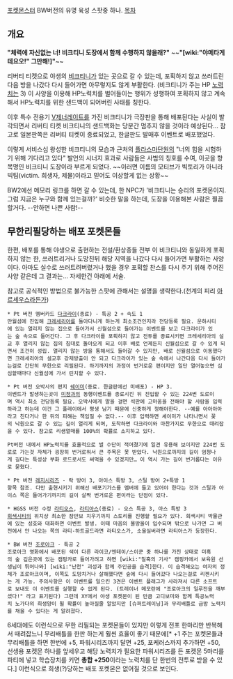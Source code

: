 [[포켓몬스터]] BW버전의 유명 육성 스팟중 하나.
[[목차]]
== 개요 ==
'''"체력에 자신없는 너! 비크티니 도장에서 함께 수행하지 않을래?"'''
~~'''"[wiki:"야메타게테요오!" 그만해!]"'''~~

리버티 티켓으로 야생의 [[비크티니]]가 있는 곳으로 갈 수 있는데, 포획하지 않고 쓰러트린 다음 방을 나갔다 다시 들어가면 아무렇지도 않게 부활한다. (비크티니가 주는 HP [[노력치]]는 3) 이 사양을 이용해 HP노력치를 벌어들이는 행위가 성행하여 포획하지 않고 계속해서 HP노력치를 위한 샌드백이 되어버린 사태를 칭한다.

이후 특수 전용기 [[V제너레이트]]를 가진 비크티니가 극장판을 통해 배포된다는 사실이 발각되면서 리버티 티켓 비크티니의 샌드백화는 당분간 멈추지 않을 것이라 예상된다… 참고로 일본판쪽은 리버티 티켓이 종료되었고, 한글판도 발매후 이벤트로 배포했었다.

이렇게 서비스심 왕성한 비크티니의 모습과 근처의 [[플라스마단]]원의 "너의 힘을 시험하기 위해 기다리고 있다" 발언의 시너지 효과로 사람들은 사범의 칭호를 수여, 이곳을 항목명인 비크티니 도장이라 부르게 되었다. ~~이러면 이름의 모티브가 빅토리가 아니라 빅팀(victim. 희생자, 제물)이라고 믿어도 이상할게 없는 상황~~

BW2에선 메모리 링크를 하면 갈 수 있는데, 한 NPC가 '비크티니는 승리의 포켓몬이지. 그럼 지금은 누구와 함께 있는걸까?' 비슷한 말을 하는데, 도장을 이용해본 사람은 찔끔할거다. --안하면 나쁜 사람!--

== 무한리필당하는 배포 포켓몬들 ==
한편, 배포를 통해 야생으로 출현하는 전설/환상종들 전부 이 비크티니와 동일하게 포획하지 않는 한, 쓰러트리거나 도망친뒤 해당 지역을 나갔다 다시 들어가면 부활하는 사양이다. 아마도 실수로 쓰러트려버렸거나 했을 경우 포획할 찬스를 다시 주기 위해 주어진 사양 같은데 그 결과는… 자세한건 아래에 서술.

참고로 공식적인 방법으로 불가능한 스팟에 관해서는 설명을 생략한다.(천계의 피리 [[아르세우스]]라든가)

 * Pt 버전 멤버카드 [[다크라이]](종료) - 특공 2 + 속도 1
 만월섬에 진입해 [[크레세리아]]를 돌아다니게 하는게 최소조건인지라 전당등록 필요. 운하시티에 있는 열리지 않는 집으로 들어가서 신월섬으로 들어가는 이벤트를 보고 다크라이가 있는 숲 속으로 들어간다. 그 후 다크라이를 포획하지 않고 전투를 종료시키면 크레세리아의 설교 후 열리지 않는 집의 침대로 돌아오게 되고 이후 배로 언제든지 신월섬으로 갈 수 있게 되면서 조건이 성립. 열리지 않는 방을 통해서도 들어갈 수 있지만, 배로 신월섬으로 이동했다면 크레세리아의 설교후 강제방출이 안 되고 다크라이가 있는 숲 속에서 나간다음 다시 들어가는걸로 간단히 무한으로 리필된다. 하기까지의 과정이 번거로운 편이지만 일단 열어놓으면 심심할때마다 신월섬에 가서 린치할 수 있다.

 * Pt 버전 오박사의 편지 [[쉐이미]](종료. 한글판에선 미배포) - HP 3.
 이벤트가 발생하는곳이 [[미정]]과의 동행이벤트를 종료시킨 뒤 진입할 수 있는 224번 도로이며 역시 최소 전당등록 필요. 오박사에게 말을 걸면 석판에 고마움을 전해야 할 사람을 입력하라고 하는데 이건 그 플레이에서 평생 남기 때문에 신중하게 정해야한다. --예를 아아아아라고 친다거나 한 뒤의 피해는 책임질 수 없다.-- 이후 입력하면 셰이미가 나타나면서 꽃의 낙원으로 갈 수 있는 길이 열리게 되며, 도착하면 다크라이와 마찬가지로 무한으로 때려잡을 수 있다. 참고로 리샘열매를 100%의 확률로 소지하고 있다.

 Pt버전 내에서 HP노력치를 효율적으로 벌 수단이 적어졌기에 일견 유용해 보이지만 224번 도로로 가는것 자체가 굉장히 번거로워서 큰 주목은 못 받았다. 낙원으로까지의 길이 엄청나게 길다는 특성상 부화 로드로서도 써먹을 수 있겠지만… 이 역시 가는 길이 번거롭다는 이유로 묻혔다.

 * Pt 버전 [[레지시리즈]] - 락 방어 3, 아이스 특방 3, 스틸 방어 2+특방 1
 항목 참조. 다만 출현시키기 위해선 배포기가스를 멤버에 들고 있어야 한다는 것과 스틸과 아이스 쪽은 들어가기까지의 길이 살짝 번거로운 편이라는 단점이 있다.

 * HGSS 버전 수정 [[라티오스]], [[라티아스]](종료) - 오스 특공 3, 아스 특방 3
 [[회색시티]]의 위치상 최소한 잠만보 치우기까지 스토리를 진행할 필요가 있다. 회색시티 박물관에 있는 성호와 대화하면 이벤트 발생. 이때 마음의 물방울이 입수되며 밖으로 나가면 그 버전에서 안 나오는 쪽의 라티-하트골드라면 라티오스가, 소울실버라면 라티아스가 등장한다. 

 * BW 버전 [[조로아크]] - 특공 2
 조로아크 영화에서 배포된 색이 다른 라이코/엔테이/스이쿤 중 하나를 가진 상태로 미혹의 숲 깊은곳에 있는 캠핑카로 들어가려고 하면 [wiki:"칠흑의 기사" 캠핑카에서 보육원 선생님이 튀어나와] [wiki:"난천" 괴성과 함께 주인공을 습격]한다. 이 습격해오는 여자의 정체가 조로아크이며, 이쪽도 도망치거나 살해했다면 숲에 다시 들어갔다 나오는걸로 리젠시키는 게 가능. 주의사항은 이 이벤트를 일으킨 3견은 이벤트 플래그가 사라져서 다른 소프트로 보내도 이 이벤트를 실행할 수 없게 된다. (트레이너 메모란에 "조로아크의 일루전을 깨부셨다!" 라고 표기된다) 그런데 XY에서 야생 포켓몬이 된 만큼 고디보미와 함께 특공노력치 노가다의 희생양이 될 확률이 높아질줄 알았지만 [슈퍼트레이닝]과 무리배틀로 금방 노력치를 채울 수 있다는 게 알려졌다.


6세대에도 이런식으로 무한 리필되는 포켓몬들이 있지만 이렇게 전포 한마리만 반복해서 때려잡느니 무리배틀을 한판 하는게 훨씬 효율이 좋기 때문에[* +1 주는 포켓몬들과 무리배틀을 하면 한번에 +5, 파워시리즈까지 달면 +25, 포케러스까지 추가하면 +50, 선생용 포켓몬 하나를 앞세우고 해당 노력치가 필요한 파워시리즈를 든 포켓몬 5마리를 파티에 넣고 학습장치를 키면 '''총합 +250'''이라는 노력치를 단 한번의 전투로 받을 수 있다.] 이런식으로 희생(?)당하는 배포 포켓몬은 없어질 것으로 보인다.
